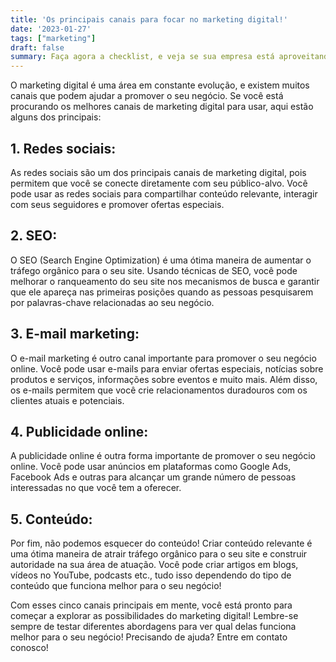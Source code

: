 ```yaml
---
title: 'Os principais canais para focar no marketing digital!'
date: '2023-01-27'
tags: ["marketing"]
draft: false
summary: Faça agora a checklist, e veja se sua empresa está aproveitando ao máximo o digital!
---
```

O marketing digital é uma área em constante evolução, e existem muitos canais que podem ajudar a promover o seu negócio. Se você está procurando os melhores canais de marketing digital para usar, aqui estão alguns dos principais:

## 1. Redes sociais: 
As redes sociais são um dos principais canais de marketing digital, pois permitem que você se conecte diretamente com seu público-alvo. Você pode usar as redes sociais para compartilhar conteúdo relevante, interagir com seus seguidores e promover ofertas especiais.

## 2. SEO: 
O SEO (Search Engine Optimization) é uma ótima maneira de aumentar o tráfego orgânico para o seu site. Usando técnicas de SEO, você pode melhorar o ranqueamento do seu site nos mecanismos de busca e garantir que ele apareça nas primeiras posições quando as pessoas pesquisarem por palavras-chave relacionadas ao seu negócio.

## 3. E-mail marketing: 
O e-mail marketing é outro canal importante para promover o seu negócio online. Você pode usar e-mails para enviar ofertas especiais, notícias sobre produtos e serviços, informações sobre eventos e muito mais. Além disso, os e-mails permitem que você crie relacionamentos duradouros com os clientes atuais e potenciais.

## 4. Publicidade online: 
A publicidade online é outra forma importante de promover o seu negócio online. Você pode usar anúncios em plataformas como Google Ads, Facebook Ads e outras para alcançar um grande número de pessoas interessadas no que você tem a oferecer. 

## 5. Conteúdo: 
Por fim, não podemos esquecer do conteúdo! Criar conteúdo relevante é uma ótima maneira de atrair tráfego orgânico para o seu site e construir autoridade na sua área de atuação. Você pode criar artigos em blogs, vídeos no YouTube, podcasts etc., tudo isso dependendo do tipo de conteúdo que funciona melhor para o seu negócio! 

Com esses cinco canais principais em mente, você está pronto para começar a explorar as possibilidades do marketing digital! Lembre-se sempre de testar diferentes abordagens para ver qual delas funciona melhor para o seu negócio! Precisando de ajuda? Entre em contato conosco!